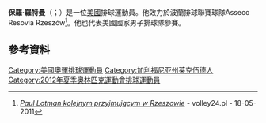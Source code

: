 '''保羅·羅特曼'''（{{lang-en|Paul Lotman}}；{{bd|1985年|11月3日}}）是一位[[美國|美國]]排球運動員。他效力於波蘭排球聯賽球隊Asseco Resovia Rzeszów<ref>[http://volley24.pl/index.php/rozgrywki-mezczyzn/plusliga/14922-paul-lotman-kolejnym-przyjmujcym-w-rzeszowie ''Paul Lotman kolejnym przyjmującym w Rzeszowie''] {{Webarchive|url=https://archive.is/20140404162513/http://volley24.pl/index.php/rozgrywki-mezczyzn/plusliga/14922-paul-lotman-kolejnym-przyjmujcym-w-rzeszowie |date=2014-04-04 }} - volley24.pl - 18-05-2011</ref>。他也代表美國國家男子排球隊參賽。

==參考資料==
{{Reflist}}
{{DEFAULTSORT:Lotman, Paul}}
[[Category:美國奧運排球運動員|Category:美國奧運排球運動員]]
[[Category:加利福尼亚州莱克伍德人|Category:加利福尼亚州莱克伍德人]]
[[Category:2012年夏季奧林匹克運動會排球運動員|Category:2012年夏季奧林匹克運動會排球運動員]]